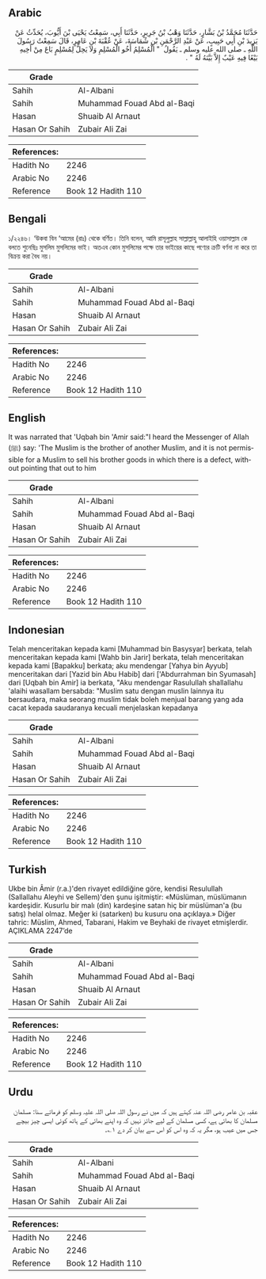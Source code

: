 ## Arabic


<div dir="rtl" lang="ar" style={{fontSize:'larger',backgroundColor:'#f8f9fa',padding:20}}>
حَدَّثَنَا مُحَمَّدُ بْنُ بَشَّارٍ، حَدَّثَنَا وَهْبُ بْنُ جَرِيرٍ، حَدَّثَنَا أَبِي، سَمِعْتُ يَحْيَى بْنَ أَيُّوبَ، يُحَدِّثُ عَنْ يَزِيدَ بْنِ أَبِي حَبِيبٍ، عَنْ عَبْدِ الرَّحْمَنِ بْنِ شُمَاسَةَ، عَنْ عُقْبَةَ بْنِ عَامِرٍ، قَالَ سَمِعْتُ رَسُولَ اللَّهِ ـ صلى الله عليه وسلم ـ يَقُولُ ‏ "‏ الْمُسْلِمُ أَخُو الْمُسْلِمِ وَلاَ يَحِلُّ لِمُسْلِمٍ بَاعَ مِنْ أَخِيهِ بَيْعًا فِيهِ عَيْبٌ إِلاَّ بَيَّنَهُ لَهُ ‏"‏ ‏.‏
</div>
<div style={{backgroundColor:'#f8f9fa',padding:20, marginBottom: 10}}><table> <thead> <tr> <th>Grade</th> <th></th> </tr> </thead> <tbody> <tr><td>Sahih</td><td>Al-Albani</td></tr><tr><td>Sahih</td><td>Muhammad Fouad Abd al-Baqi</td></tr><tr><td>Hasan</td><td>Shuaib Al Arnaut</td></tr><tr><td>Hasan Or Sahih</td><td>Zubair Ali Zai</td></tr></tbody></table><table> <thead> <tr> <th>References:</th> <th></th> </tr> </thead> <tbody><tr><td>Hadith No</td><td>2246</td></tr><tr><td>Arabic No</td><td>2246</td></tr><tr><td>Reference</td><td>Book 12 Hadith 110</td></tr></tbody></table></div>

## Bengali


<div dir="ltr" lang="bn" style={{fontSize:'larger',backgroundColor:'#f8f9fa',padding:20}}>
১/২২৪৬। ‘উকবা বিন ‘আমের (রাঃ) থেকে বর্ণিত। তিনি বলেন, আমি রাসূলুল্লাহ সাল্লাল্লাহু আলাইহি ওয়াসাল্লাম কে বলতে শুনেছিঃ মুসলিম মুসলিমের ভাই। অতএব কোন মুসলিমের পক্ষে তার ভাইয়ের কাছে পণ্যের ক্রটি বর্ণনা না করে তা বিক্রয় করা বৈধ নয়।
</div>
<div style={{backgroundColor:'#f8f9fa',padding:20, marginBottom: 10}}><table> <thead> <tr> <th>Grade</th> <th></th> </tr> </thead> <tbody> <tr><td>Sahih</td><td>Al-Albani</td></tr><tr><td>Sahih</td><td>Muhammad Fouad Abd al-Baqi</td></tr><tr><td>Hasan</td><td>Shuaib Al Arnaut</td></tr><tr><td>Hasan Or Sahih</td><td>Zubair Ali Zai</td></tr></tbody></table><table> <thead> <tr> <th>References:</th> <th></th> </tr> </thead> <tbody><tr><td>Hadith No</td><td>2246</td></tr><tr><td>Arabic No</td><td>2246</td></tr><tr><td>Reference</td><td>Book 12 Hadith 110</td></tr></tbody></table></div>

## English


<div dir="ltr" lang="en" style={{fontSize:'larger',backgroundColor:'#f8f9fa',padding:20}}>
It was narrated that 'Uqbah bin 'Amir said:"I heard the Messenger of Allah (ﷺ) say: 'The Muslim is the brother of another Muslim, and it is not permissible for a Muslim to sell his brother goods in which there is a defect, without pointing that out to him
</div>
<div style={{backgroundColor:'#f8f9fa',padding:20, marginBottom: 10}}><table> <thead> <tr> <th>Grade</th> <th></th> </tr> </thead> <tbody> <tr><td>Sahih</td><td>Al-Albani</td></tr><tr><td>Sahih</td><td>Muhammad Fouad Abd al-Baqi</td></tr><tr><td>Hasan</td><td>Shuaib Al Arnaut</td></tr><tr><td>Hasan Or Sahih</td><td>Zubair Ali Zai</td></tr></tbody></table><table> <thead> <tr> <th>References:</th> <th></th> </tr> </thead> <tbody><tr><td>Hadith No</td><td>2246</td></tr><tr><td>Arabic No</td><td>2246</td></tr><tr><td>Reference</td><td>Book 12 Hadith 110</td></tr></tbody></table></div>

## Indonesian


<div dir="ltr" lang="id" style={{fontSize:'larger',backgroundColor:'#f8f9fa',padding:20}}>
Telah menceritakan kepada kami [Muhammad bin Basysyar] berkata, telah menceritakan kepada kami [Wahb bin Jarir] berkata, telah menceritakan kepada kami [Bapakku] berkata; aku mendengar [Yahya bin Ayyub] menceritakan dari [Yazid bin Abu Habib] dari ['Abdurrahman bin Syumasah] dari [Uqbah bin Amir] ia berkata, "Aku mendengar Rasulullah shallallahu 'alaihi wasallam bersabda: "Muslim satu dengan muslin lainnya itu bersaudara, maka seorang muslim tidak boleh menjual barang yang ada cacat kepada saudaranya kecuali menjelaskan kepadanya
</div>
<div style={{backgroundColor:'#f8f9fa',padding:20, marginBottom: 10}}><table> <thead> <tr> <th>Grade</th> <th></th> </tr> </thead> <tbody> <tr><td>Sahih</td><td>Al-Albani</td></tr><tr><td>Sahih</td><td>Muhammad Fouad Abd al-Baqi</td></tr><tr><td>Hasan</td><td>Shuaib Al Arnaut</td></tr><tr><td>Hasan Or Sahih</td><td>Zubair Ali Zai</td></tr></tbody></table><table> <thead> <tr> <th>References:</th> <th></th> </tr> </thead> <tbody><tr><td>Hadith No</td><td>2246</td></tr><tr><td>Arabic No</td><td>2246</td></tr><tr><td>Reference</td><td>Book 12 Hadith 110</td></tr></tbody></table></div>

## Turkish


<div dir="ltr" lang="tr" style={{fontSize:'larger',backgroundColor:'#f8f9fa',padding:20}}>
Ukbe bin Âmir (r.a.)'den rivayet edildiğine göre, kendisi Resulullah (Sallallahu Aleyhi ve Sellem)'den şunu işitmiştir: «Müslüman, müslümanın kardeşidir. Kusurlu bir malı (din) kardeşine satan hiç bir müslüman'a (bu satış) helal olmaz. Meğer ki (satarken) bu kusuru ona açıklaya.» Diğer tahric: Müslim, Ahmed, Tabarani, Hakim ve Beyhaki de rivayet etmişlerdir. AÇIKLAMA 2247’de
</div>
<div style={{backgroundColor:'#f8f9fa',padding:20, marginBottom: 10}}><table> <thead> <tr> <th>Grade</th> <th></th> </tr> </thead> <tbody> <tr><td>Sahih</td><td>Al-Albani</td></tr><tr><td>Sahih</td><td>Muhammad Fouad Abd al-Baqi</td></tr><tr><td>Hasan</td><td>Shuaib Al Arnaut</td></tr><tr><td>Hasan Or Sahih</td><td>Zubair Ali Zai</td></tr></tbody></table><table> <thead> <tr> <th>References:</th> <th></th> </tr> </thead> <tbody><tr><td>Hadith No</td><td>2246</td></tr><tr><td>Arabic No</td><td>2246</td></tr><tr><td>Reference</td><td>Book 12 Hadith 110</td></tr></tbody></table></div>

## Urdu


<div dir="rtl" lang="ur" style={{fontSize:'larger',backgroundColor:'#f8f9fa',padding:20}}>
عقبہ بن عامر رضی اللہ عنہ کہتے ہیں کہ میں نے رسول اللہ صلی اللہ علیہ وسلم کو فرماتے سنا: مسلمان مسلمان کا بھائی ہے، کسی مسلمان کے لیے جائز نہیں کہ وہ اپنے بھائی کے ہاتھ کوئی ایسی چیز بیچے جس میں عیب ہو، مگر یہ کہ وہ اس کو اس سے بیان کر دے ۱؎۔
</div>
<div style={{backgroundColor:'#f8f9fa',padding:20, marginBottom: 10}}><table> <thead> <tr> <th>Grade</th> <th></th> </tr> </thead> <tbody> <tr><td>Sahih</td><td>Al-Albani</td></tr><tr><td>Sahih</td><td>Muhammad Fouad Abd al-Baqi</td></tr><tr><td>Hasan</td><td>Shuaib Al Arnaut</td></tr><tr><td>Hasan Or Sahih</td><td>Zubair Ali Zai</td></tr></tbody></table><table> <thead> <tr> <th>References:</th> <th></th> </tr> </thead> <tbody><tr><td>Hadith No</td><td>2246</td></tr><tr><td>Arabic No</td><td>2246</td></tr><tr><td>Reference</td><td>Book 12 Hadith 110</td></tr></tbody></table></div>